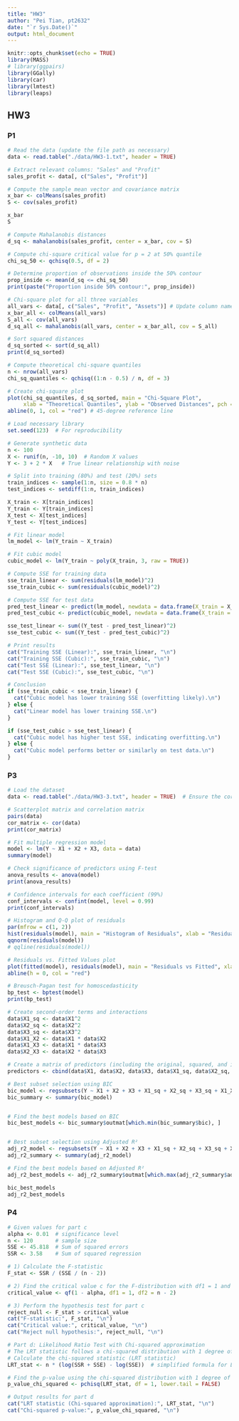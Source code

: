 ```yaml
---
title: "HW3"
author: "Pei Tian, pt2632"
date: "`r Sys.Date()`"
output: html_document
---
```


```r
knitr::opts_chunk$set(echo = TRUE)
library(MASS)
# library(ggpairs)
library(GGally)
library(car)
library(lmtest)
library(leaps)
```

## HW3

### P1
```r
# Read the data (update the file path as necessary)
data <- read.table("./data/HW3-1.txt", header = TRUE)

# Extract relevant columns: "Sales" and "Profit"
sales_profit <- data[, c("Sales", "Profit")]

# Compute the sample mean vector and covariance matrix
x_bar <- colMeans(sales_profit)
S <- cov(sales_profit)

x_bar
S
```

```r
# Compute Mahalanobis distances
d_sq <- mahalanobis(sales_profit, center = x_bar, cov = S)

# Compute chi-square critical value for p = 2 at 50% quantile
chi_sq_50 <- qchisq(0.5, df = 2)

# Determine proportion of observations inside the 50% contour
prop_inside <- mean(d_sq <= chi_sq_50)
print(paste("Proportion inside 50% contour:", prop_inside))
```
```r
# Chi-square plot for all three variables
all_vars <- data[, c("Sales", "Profit", "Assets")] # Update column names
x_bar_all <- colMeans(all_vars)
S_all <- cov(all_vars)
d_sq_all <- mahalanobis(all_vars, center = x_bar_all, cov = S_all)

# Sort squared distances
d_sq_sorted <- sort(d_sq_all)
print(d_sq_sorted)

# Compute theoretical chi-square quantiles
n <- nrow(all_vars)
chi_sq_quantiles <- qchisq((1:n - 0.5) / n, df = 3)

# Create chi-square plot
plot(chi_sq_quantiles, d_sq_sorted, main = "Chi-Square Plot",
     xlab = "Theoretical Quantiles", ylab = "Observed Distances", pch = 19)
abline(0, 1, col = "red") # 45-degree reference line

```

```r
# Load necessary library
set.seed(123)  # For reproducibility

# Generate synthetic data
n <- 100
X <- runif(n, -10, 10)  # Random X values
Y <- 3 + 2 * X   # True linear relationship with noise

# Split into training (80%) and test (20%) sets
train_indices <- sample(1:n, size = 0.8 * n)
test_indices <- setdiff(1:n, train_indices)

X_train <- X[train_indices]
Y_train <- Y[train_indices]
X_test <- X[test_indices]
Y_test <- Y[test_indices]

# Fit linear model
lm_model <- lm(Y_train ~ X_train)

# Fit cubic model
cubic_model <- lm(Y_train ~ poly(X_train, 3, raw = TRUE))

# Compute SSE for training data
sse_train_linear <- sum(residuals(lm_model)^2)
sse_train_cubic <- sum(residuals(cubic_model)^2)

# Compute SSE for test data
pred_test_linear <- predict(lm_model, newdata = data.frame(X_train = X_test))
pred_test_cubic <- predict(cubic_model, newdata = data.frame(X_train = X_test))

sse_test_linear <- sum((Y_test - pred_test_linear)^2)
sse_test_cubic <- sum((Y_test - pred_test_cubic)^2)

# Print results
cat("Training SSE (Linear):", sse_train_linear, "\n")
cat("Training SSE (Cubic):", sse_train_cubic, "\n")
cat("Test SSE (Linear):", sse_test_linear, "\n")
cat("Test SSE (Cubic):", sse_test_cubic, "\n")

# Conclusion
if (sse_train_cubic < sse_train_linear) {
  cat("Cubic model has lower training SSE (overfitting likely).\n")
} else {
  cat("Linear model has lower training SSE.\n")
}

if (sse_test_cubic > sse_test_linear) {
  cat("Cubic model has higher test SSE, indicating overfitting.\n")
} else {
  cat("Cubic model performs better or similarly on test data.\n")
}


```
### P3
```r
# Load the dataset
data <- read.table("./data/HW3-3.txt", header = TRUE)  # Ensure the correct file path

# Scatterplot matrix and correlation matrix
pairs(data)
cor_matrix <- cor(data)
print(cor_matrix)


```
```r
# Fit multiple regression model
model <- lm(Y ~ X1 + X2 + X3, data = data)
summary(model)
```
```r
# Check significance of predictors using F-test
anova_results <- anova(model)
print(anova_results)
```


```r
# Confidence intervals for each coefficient (99%)
conf_intervals <- confint(model, level = 0.99)
print(conf_intervals)
```

```r
# Histogram and Q-Q plot of residuals
par(mfrow = c(1, 2))
hist(residuals(model), main = "Histogram of Residuals", xlab = "Residuals")
qqnorm(residuals(model))
# qqline(residuals(model))

```

```r
# Residuals vs. Fitted Values plot
plot(fitted(model), residuals(model), main = "Residuals vs Fitted", xlab = "Fitted Values", ylab = "Residuals")
abline(h = 0, col = "red")
```


```r
# Breusch-Pagan test for homoscedasticity
bp_test <- bptest(model)
print(bp_test)

```


```r
# Create second-order terms and interactions
data$X1_sq <- data$X1^2
data$X2_sq <- data$X2^2
data$X3_sq <- data$X3^2
data$X1_X2 <- data$X1 * data$X2
data$X1_X3 <- data$X1 * data$X3
data$X2_X3 <- data$X2 * data$X3

# Create a matrix of predictors (including the original, squared, and interaction terms)
predictors <- cbind(data$X1, data$X2, data$X3, data$X1_sq, data$X2_sq, data$X3_sq, data$X1_X2, data$X1_X3, data$X2_X3)

# Best subset selection using BIC
bic_model <- regsubsets(Y ~ X1 + X2 + X3 + X1_sq + X2_sq + X3_sq + X1_X2 + X1_X3 + X2_X3, data = data, method = "exhaustive")
bic_summary <- summary(bic_model)


# Find the best models based on BIC
bic_best_models <- bic_summary$outmat[which.min(bic_summary$bic), ]


# Best subset selection using Adjusted R²
adj_r2_model <- regsubsets(Y ~ X1 + X2 + X3 + X1_sq + X2_sq + X3_sq + X1_X2 + X1_X3 + X2_X3, data = data, method = "exhaustive")
adj_r2_summary <- summary(adj_r2_model)

# Find the best models based on Adjusted R²
adj_r2_best_models <- adj_r2_summary$outmat[which.max(adj_r2_summary$adjr2), ]

bic_best_models
adj_r2_best_models


```

### P4
```r
# Given values for part c
alpha <- 0.01  # significance level
n <- 120       # sample size
SSE <- 45.818  # Sum of squared errors
SSR <- 3.58    # Sum of squared regression

# 1) Calculate the F-statistic
F_stat <- SSR / (SSE / (n - 2))

# 2) Find the critical value c for the F-distribution with df1 = 1 and df2 = n - 2
critical_value <- qf(1 - alpha, df1 = 1, df2 = n - 2)

# 3) Perform the hypothesis test for part c
reject_null <- F_stat > critical_value
cat("F-statistic:", F_stat, "\n")
cat("Critical value:", critical_value, "\n")
cat("Reject null hypothesis:", reject_null, "\n")

# Part d: Likelihood Ratio Test with Chi-squared approximation
# The LRT statistic follows a chi-squared distribution with 1 degree of freedom
# Calculate the chi-squared statistic (LRT statistic)
LRT_stat <- n * (log(SSR + SSE) - log(SSE))  # simplified formula for LRT

# Find the p-value using the chi-squared distribution with 1 degree of freedom
p_value_chi_squared <- pchisq(LRT_stat, df = 1, lower.tail = FALSE)

# Output results for part d
cat("LRT statistic (Chi-squared approximation):", LRT_stat, "\n")
cat("Chi-squared p-value:", p_value_chi_squared, "\n")

```





